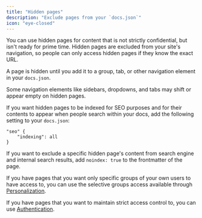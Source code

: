 ```yaml
---
title: "Hidden pages"
description: "Exclude pages from your `docs.json`"
icon: "eye-closed"
---
```


You can use hidden pages for content that is not strictly confidential, but isn't ready for prime time. Hidden pages are excluded from your site's navigation, so people can only access hidden pages if they know the exact URL.

A page is hidden until you add it to a group, tab, or other navigation element in your `docs.json`.

<Note>
Some navigation elements like sidebars, dropdowns, and tabs may shift or appear empty on hidden pages.
</Note>

If you want hidden pages to be indexed for SEO purposes and for their contents to appear when people search within your docs, add the following setting to your `docs.json`:

```
"seo" {
    "indexing": all
}
```

If you want to exclude a specific hidden page's content from search engine and internal search results, add `noindex: true` to the frontmatter of the page.

If you have pages that you want only specific groups of your own users to have access to, you can use the selective groups access available through [Personalization](/settings/authentication-personalization/personalization#showing-hiding-pages).

If you have pages that you want to maintain strict access control to, you can use [Authentication](/settings/authentication-personalization/authentication).
